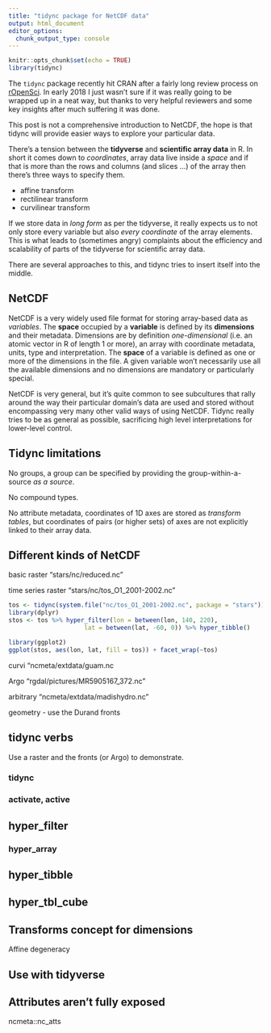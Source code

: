 ```yaml
---
title: "tidync package for NetCDF data"
output: html_document
editor_options: 
  chunk_output_type: console
---
```


```r
knitr::opts_chunk$set(echo = TRUE)
library(tidync)
```

The `tidync` package recently hit CRAN after a fairly long review process on [rOpenSci](https://github.com/ropensci/software-review/issues/174). In early 2018 I just wasn't sure if it was really going to be wrapped up in a neat way, but thanks to very helpful reviewers and some key insights after much suffering it was done. 

This post is not a comprehensive introduction to NetCDF, the hope is that tidync will provide easier ways to explore your particular data. 

There's a tension between the **tidyverse** and **scientific array data** in R. In short it comes down to *coordinates*, array data live inside a *space* and if that is more than the rows and columns (and slices ...) of the array then there's three ways to specify them. 

* affine transform
* rectilinear transform
* curvilinear transform

If we store data in *long form* as per the tidyverse, it really expects us to not only store every variable but also *every coordinate* of the array elements. This is what leads to (sometimes angry) complaints about the efficiency and scalability of parts of the tidyverse for scientific array data. 

There are several approaches to this, and tidync tries to insert itself into the middle. 


## NetCDF

NetCDF is a very widely used file format for storing array-based data as
*variables*. The **space** occupied by a **variable** is defined by its
**dimensions** and their metadata. Dimensions are by definition
*one-dimensional* (i.e. an atomic vector in R of length 1 or more), an array with coordinate metadata, units,
type and interpretation. The **space** of a variable is defined as one or more
of the dimensions in the file. A given variable won't necessarily use all the
available dimensions and no dimensions are mandatory or particularly special.

NetCDF is very general, but it's quite common to see subcultures that rally around the way their particular domain's data are used and stored without encompassing very many other valid ways of using NetCDF. Tidync really tries to be as general as possible, sacrificing high level interpretations for lower-level control. 

## Tidync limitations

No groups, a group can be specified by providing the group-within-a-source *as a source*. 

No compound types. 

No attribute metadata, coordinates of 1D axes are stored as *transform tables*, but coordinates of pairs (or higher sets) of axes are not explicitly linked to their array data.  

## Different kinds of NetCDF

basic raster  "stars/nc/reduced.nc"

time series raster "stars/nc/tos_O1_2001-2002.nc"

```r
tos <- tidync(system.file("nc/tos_O1_2001-2002.nc", package = "stars"))
library(dplyr)
stos <- tos %>% hyper_filter(lon = between(lon, 140, 220), 
                     lat = between(lat, -60, 0)) %>% hyper_tibble()

library(ggplot2)
ggplot(stos, aes(lon, lat, fill = tos)) + facet_wrap(~tos)

```

curvi "ncmeta/extdata/guam.nc

Argo "rgdal/pictures/MR5905167_372.nc"

arbitrary "ncmeta/extdata/madishydro.nc"

geometry  - use the Durand fronts

## tidync verbs

Use a raster and the fronts (or Argo) to demonstrate. 

### tidync

### activate, active

## hyper_filter 

### hyper_array

## hyper_tibble

## hyper_tbl_cube



## Transforms concept for dimensions

Affine degeneracy

## Use with tidyverse

## Attributes aren't fully exposed

ncmeta::nc_atts

